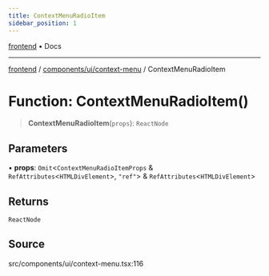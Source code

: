 ```yaml
---
title: ContextMenuRadioItem
sidebar_position: 1
---
```


[frontend](../../../..) • Docs

***

[frontend](../../../..) / [components/ui/context-menu](..) / ContextMenuRadioItem

# Function: ContextMenuRadioItem()

> **ContextMenuRadioItem**(`props`): `ReactNode`

## Parameters

• **props**: `Omit`\<`ContextMenuRadioItemProps` & `RefAttributes`\<`HTMLDivElement`\>, `"ref"`\> & `RefAttributes`\<`HTMLDivElement`\>

## Returns

`ReactNode`

## Source

src/components/ui/context-menu.tsx:116
